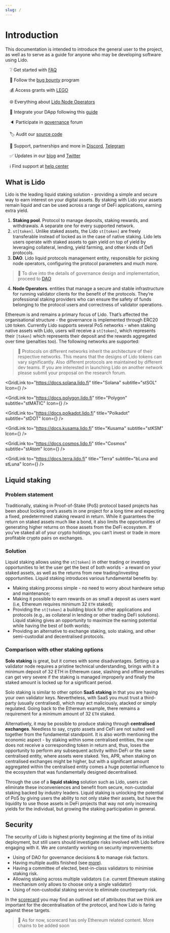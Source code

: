 ```yaml
---
slug: /
---
```



# Introduction

This documentation is intended to introduce the general user to the project, as well as to serve as a guide for anyone who may be developing software using Lido.

&emsp;❔ Get started with [FAQ](https://lido.fi/faq)

&emsp;🐞 Follow the [bug bounty](https://immunefi.com/bounty/lido/) program

&emsp;💰 Access grants with [LEGO](https://lego.lido.fi)

&emsp;🌐 Everything about [Lido Node Operators](https://operatorportal.lido.fi/)

&emsp;🔗 Integrate your DApp following this [guide](https://docs.lido.fi/guides/steth-integration-guide)

&emsp;🔈 Participate in [governance](https://research.lido.fi/) forum

&emsp;🏷️ Audit our [source code](https://github.com/lidofinance)

&emsp;🤝 Support, partnerships and more in [Discord](https://discord.gg/vgdPfhZ), [Telegram](https://t.me/lidofinance)

&emsp;✅ Updates in our [blog](https://blog.lido.fi/) and [Twitter](https://twitter.com/lidofinance)

&emsp;ℹ️ Find support at [help center](https://help.lido.fi/)

## What is Lido

Lido is the leading liquid staking solution - providing a simple and secure way to earn interest on your digital assets. By staking with Lido your assets remain liquid and can be used across a range of DeFi applications, earning extra yield.

1. **Staking pool**. Protocol to manage deposits, staking rewards, and withdrawals. A separate one for every supported network.
2. `st[token]`. Unlike staked assets, the Lido `st[token]` are freely transferable instead of locked as in the case of native staking. Lido lets users operate with staked assets to gain yield on top of yield by leveraging collateral, lending, yield farming, and other kinds of Defi protocols.
3. **DAO**. Lido liquid protocols management entity, responsible for picking node operators, configuring the protocol parameters and much more.

> 📝 To dive into the details of governance design and implementation, proceed to [DAO](lido-dao.md)

4. **Node Operators**. entities that manage a secure and stable infrastructure for running validator clients for the benefit of the protocols. They’re professional staking providers who can ensure the safety of funds belonging to the protocol users and correctness of validator operations.

Ethereum is and remains a primary focus of Lido. That’s affected the organisational structure - the governance is implemented through ERC20 `LDO` token. Currently Lido supports several PoS networks - when staking native assets with Lido, users will receive a `st[token]`, which represents their `[token]` which represents their deposit and the rewards aggregated over time (penalties too). The following networks are supported:

> 📝 Protocols on different networks inherit the architecture of their respective networks. This means that the designs of Lido tokens can vary significantly. Also different protocols are maintained by different dev teams. If you are interested in launching Lido on another network please submit your proposal on the research forum.

<Grid>

<GridLink
  to="https://docs.solana.lido.fi"
  title="Solana"
  subtitle="stSOL"
  Icon={<SolanaIcon />}
/>

<GridLink
  to="https://docs.polygon.lido.fi"
  title="Polygon"
  subtitle="stMATIC"
  Icon={<PolygonIcon />}
/>

<GridLink
  to="https://docs.polkadot.lido.fi"
  title="Polkadot"
  subtitle="stDOT"
  Icon={<PolkadotIcon />}
/>

<GridLink
  to="https://docs.kusama.lido.fi"
  title="Kusama"
  subtitle="stKSM"
  Icon={<KusamaIcon />}
/>

<GridLink
  to="https://docs.cosmos.lido.fi"
  title="Cosmos"
  subtitle="stAtom"
  Icon={<CosmosIcon />}
/>

<GridLink
  to="https://docs.terra.lido.fi"
  title="Terra"
  subtitle="bLuna and stLuna"
  Icon={<TerraIcon />}
/>

</Grid>

## Liquid staking

### Problem statement

Traditionally, staking in Proof-of-Stake (PoS) protocol based projects has been about locking one’s assets in one project for a long time and expecting a fixed, predetermined staking reward in return. While it guarantees the return on staked assets much like a bond, it also limits the opportunities of generating higher returns on those assets from the DeFi ecosystem. If you’ve staked all of your crypto holdings, you can’t invest or trade in more profitable crypto pairs on exchanges.

### Solution

Liquid staking allows using the `st[token]` in other trading or investing opportunities to let the user get the best of both worlds - a reward on your staked assets, as well as the returns from new trading/investing opportunities. Liquid staking introduces various fundamental benefits by:
- Making staking process simple - no need to worry about hardware setup and maintenance;
- Making it possible to earn rewards on as small a deposit as users want (i.e, Ethereum requires minimum 32 `ETH` staked);
- Providing the `st[token]` a building block for other applications and protocols (e.g., as collateral in lending or other trading DeFi solutions). Liquid staking gives an opportunity to maximize the earning potential while having the best of both worlds;
- Providing an alternative to exchange staking, solo staking, and other semi-custodial and decentralised protocols.

### Comparison with other staking options

**Solo staking** is great, but it comes with some disadvantages. Setting up a validator node requires a pristine technical understanding, brings with it a minimum deposit of 32 ETH in Ethereum case, slashing and offline penalties can get very severe if the staking is managed improperly and finally the staked amount is locked up for a significant period.

Solo staking is similar to other option **SaaS staking** in that you are having your own validator keys. Nevertheless, with SaaS you must trust a third-party (usually centralised), which may act maliciously, atacked or simply regulated. Going back to the Ethereum example, there remains a requirement for a minimum amount of 32 `ETH` staked.

Alternatively, it may be possible to produce staking through **centralised exchanges**. Needless to say, crypto assets and CeFi are not suited well together from the fundamental standpoint. It is also worth mentioning the economic aspect - by staking within some centralised entities, the user does not receive a corresponding token in return and, thus, loses the opportunity to perform any subsequent activity within DeFi or the same centralised entity, where assets were staked. Yes, APR, when staking on centralised exchanges might be higher, but with a significant amount aggregated within the centralised entity comes a huge potential influence to the ecosystem that was fundamentally designed decentralised.

Through the use of a **liquid staking** solution such as Lido, users can eliminate these inconveniences and benefit from secure, non-custodial staking backed by industry leaders. Liquid staking is unlocking the potential of PoS by giving users the ability to not only stake their assets, but have the liquidity to use those assets in DeFi projects that way not only increasing yields for the individual, but growing the staking participation in general.

## Security

The security of Lido is highest priority beginning at the time of its initial deployment, but still users should investigate risks involved with Lido before engaging with it. We are constantly working on security improvements:

- Using of DAO for governance decisions & to manage risk factors.
- Having multiple audits finished (see [more](https://github.com/lidofinance/audits)).
- Having a committee of elected, best-in-class validators to minimise staking risk.
- Allowing staking across multiple validators (i.e. current Ethereum staking mechanism only allows to choose only a single validator)
- Using of non-custodial staking service to eliminate counterparty risk.

In the [scorecard](https://scorecard.lido.fi/) you may find an  outlined set of attributes that we think are important for the decentralisation of the protocol, and how Lido is faring against these targets.

> 📝 As for now, scorecard has only Ethereum related content. More chains to be added soon
